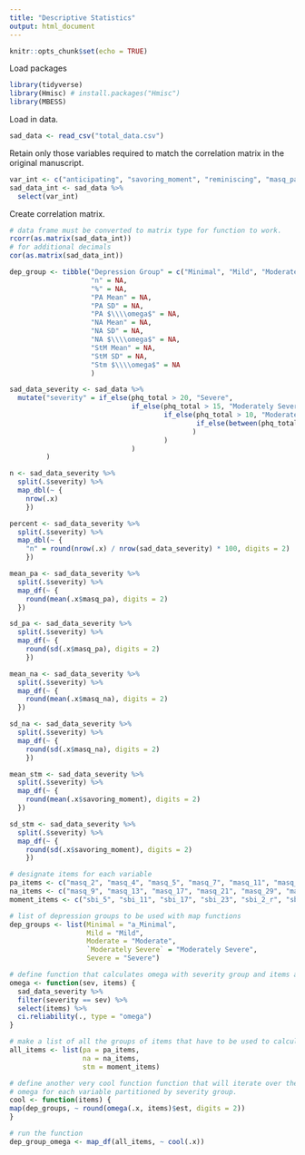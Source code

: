 ```yaml
---
title: "Descriptive Statistics"
output: html_document
---
```


```r
knitr::opts_chunk$set(echo = TRUE)
```

Load packages
```r
library(tidyverse)
library(Hmisc) # install.packages("Hmisc")
library(MBESS)
```

Load in data.

```r
sad_data <- read_csv("total_data.csv")
```

Retain only those variables required to match the correlation matrix in the original manuscript.

```r
var_int <- c("anticipating", "savoring_moment", "reminiscing", "masq_pa", "masq_na", "masq_aa", "phq_total", "pswq_total")
sad_data_int <- sad_data %>% 
  select(var_int)
```

Create correlation matrix.

```r
# data frame must be converted to matrix type for function to work.
rcorr(as.matrix(sad_data_int))
# for additional decimals
cor(as.matrix(sad_data_int))
```

```r
dep_group <- tibble("Depression Group" = c("Minimal", "Mild", "Moderate", "Moderately Severe", "Severe"),
                    "n" = NA,
                    "%" = NA,
                    "PA Mean" = NA,
                    "PA SD" = NA,
                    "PA $\\\\omega$" = NA,
                    "NA Mean" = NA,
                    "NA SD" = NA,
                    "NA $\\\\omega$" = NA,
                    "StM Mean" = NA,
                    "StM SD" = NA,
                    "Stm $\\\\omega$" = NA
                    )
```

```r
sad_data_severity <- sad_data %>% 
  mutate("severity" = if_else(phq_total > 20, "Severe", 
                              if_else(phq_total > 15, "Moderately Severe",
                                      if_else(phq_total > 10, "Moderate",
                                              if_else(between(phq_total, 5, 9), "Mild", "a_Minimal")
                                             )
                                      )
                              )
         )
```

```r
n <- sad_data_severity %>%
  split(.$severity) %>% 
  map_dbl(~ {
    nrow(.x)
    })

percent <- sad_data_severity %>%
  split(.$severity) %>% 
  map_dbl(~ {
    "n" = round(nrow(.x) / nrow(sad_data_severity) * 100, digits = 2)
    })

mean_pa <- sad_data_severity %>% 
  split(.$severity) %>% 
  map_df(~ {
    round(mean(.x$masq_pa), digits = 2)
  })

sd_pa <- sad_data_severity %>% 
  split(.$severity) %>% 
  map_df(~ { 
    round(sd(.x$masq_pa), digits = 2)
    })

mean_na <- sad_data_severity %>% 
  split(.$severity) %>% 
  map_df(~ {
    round(mean(.x$masq_na), digits = 2)
  })

sd_na <- sad_data_severity %>% 
  split(.$severity) %>% 
  map_df(~ { 
    round(sd(.x$masq_na), digits = 2)
    })

mean_stm <- sad_data_severity %>% 
  split(.$severity) %>% 
  map_df(~ {
    round(mean(.x$savoring_moment), digits = 2)
  })

sd_stm <- sad_data_severity %>% 
  split(.$severity) %>% 
  map_df(~ { 
    round(sd(.x$savoring_moment), digits = 2)
    })
```

```r
# designate items for each variable
pa_items <- c("masq_2", "masq_4", "masq_5", "masq_7", "masq_11", "masq_14", "masq_19", "masq_23", "masq_26", "masq_28", "masq_32", "masq_34", "masq_36", "masq_37")
na_items <- c("masq_9", "masq_13", "masq_17", "masq_21", "masq_29", "masq_30", "masq_35", "masq_38")
moment_items <- c("sbi_5", "sbi_11", "sbi_17", "sbi_23", "sbi_2_r", "sbi_8_r", "sbi_14_r", "sbi_20_r")

# list of depression groups to be used with map functions
dep_groups <- list(Minimal = "a_Minimal",
                   Mild = "Mild",
                   Moderate = "Moderate",
                   `Moderately Severe` = "Moderately Severe",
                   Severe = "Severe")

# define function that calculates omega with severity group and items as arguments
omega <- function(sev, items) {
  sad_data_severity %>%
  filter(severity == sev) %>%
  select(items) %>% 
  ci.reliability(., type = "omega")
}

# make a list of all the groups of items that have to be used to calculate omega
all_items <- list(pa = pa_items,
                  na = na_items,
                  stm = moment_items)

# define another very cool function function that will iterate over the list of items and output a data frame containing macdonald's 
# omega for each variable partitioned by severity group.
cool <- function(items) {
map(dep_groups, ~ round(omega(.x, items)$est, digits = 2))
}

# run the function
dep_group_omega <- map_df(all_items, ~ cool(.x))
```

